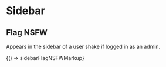 
<Meta title="Legacy/Components/Sidebar" />

# Sidebar

## Flag NSFW

Appears in the sidebar of a user shake if logged in as an admin.

<Canvas>
  <Story name="Flag NSFW" height="100px">
    {() => sidebarFlagNSFWMarkup}
  </Story>
</Canvas>
